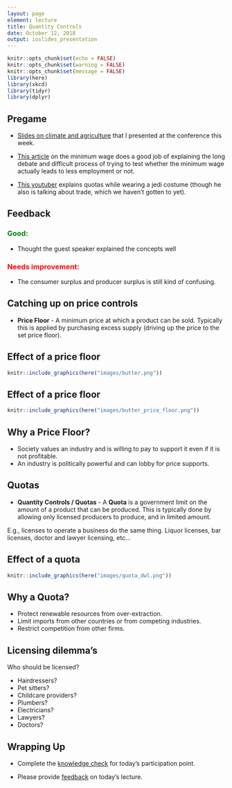 ```yaml
---
layout: page
element: lecture
title: Quantity Controls
date: October 12, 2018
output: ioslides_presentation
---
```


```r
knitr::opts_chunk$set(echo = FALSE)
knitr::opts_chunk$set(warning = FALSE)
knitr::opts_chunk$set(message = FALSE)
library(here)
library(xkcd)
library(tidyr)
library(dplyr)
```

## Pregame

* [Slides on climate and agriculture](https://potterzot.com/research/climateImpact/agImpact_NWCC2018.html) that I presented at the conference this week.

* [This article](http://www.anderson.ucla.edu/faculty-and-research/anderson-review/minimum-wage-primer-leamer) on the minimum wage does a good job of explaining the long debate and difficult process of trying to test whether the minimum wage actually leads to less employment or not.

* [This youtuber](https://www.youtube.com/watch?v=uCZ58OJjrFU) explains quotas while wearing a jedi costume (though he also is talking about trade, which we haven't gotten to yet).

## Feedback

<h3 style="color: green;">Good: </h3>
* Thought the guest speaker explained the concepts well

<h3 style="color: red;">Needs improvement: </h3>
* The consumer surplus and producer surplus is still kind of confusing. 

## Catching up on price controls

- __Price Floor__ - A minimum price at which a product can be sold. Typically this is applied by purchasing excess supply (driving up the price to the set price floor).


## Effect of a price floor

```r
knitr::include_graphics(here("images/butter.png"))
```

## Effect of a price floor

```r
knitr::include_graphics(here("images/butter_price_floor.png"))
```


## Why a Price Floor?

- Society values an industry and is willing to pay to support it even if it is not profitable.
- An industry is politically powerful and can lobby for price supports.

## Quotas

- __Quantity Controls / Quotas__ - A __Quota__ is a government limit on the amount of a product that can be produced. This is typically done by allowing only licensed producers to produce, and in limited amount.

E.g., licenses to operate a business do the same thing. Liquor licenses, bar licenses, doctor and lawyer licensing, etc...


## Effect of a quota

```r
knitr::include_graphics(here("images/quota_dwl.png"))
```


## Why a Quota?

- Protect renewable resources from over-extraction.
- Limit imports from other countries or from competing industries.
- Restrict competition from other firms.

## Licensing dilemma's

Who should be licensed?

- Hairdressers?
- Pet sitters?
- Childcare providers?
- Plumbers?
- Electricians?
- Lawyers?
- Doctors?


## Wrapping Up

* Complete the [knowledge check](https://goo.gl/forms/daWlbF0C0fBRhcWn2) for today's participation point.

* Please provide [feedback](https://goo.gl/forms/8SiOwdi19kN8cINJ3) on today's lecture.
